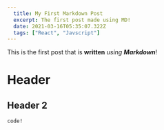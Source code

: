 ```yaml
---
  title: My First Markdown Post
  excerpt: The first post made using MD!
  date: 2021-03-16T05:35:07.322Z
  tags: ["React", "Javscript"]
---
```


This is the first post that is **written** _using_ _**Markdown**_!

# Header

## Header 2

```
code!
```
